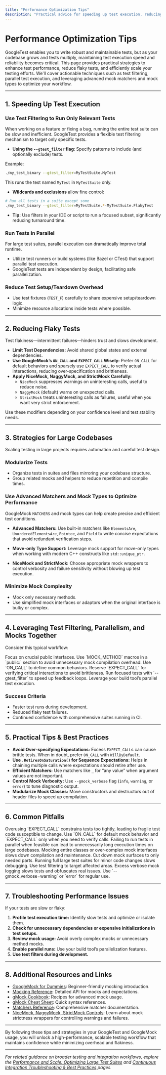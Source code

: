 ```yaml
---
title: "Performance Optimization Tips"
description: "Practical advice for speeding up test execution, reducing flaky tests, and scaling up to large codebases. Highlights strategies like test filtering, parallel execution, and using advanced matchers and mock types for efficiency."
---
```


# Performance Optimization Tips

GoogleTest enables you to write robust and maintainable tests, but as your codebase grows and tests multiply, maintaining test execution speed and reliability becomes critical. This page provides practical strategies to enhance test performance, reduce flaky tests, and efficiently scale your testing efforts. We'll cover actionable techniques such as test filtering, parallel test execution, and leveraging advanced mock matchers and mock types to optimize your workflow.

---

## 1. Speeding Up Test Execution

### Use Test Filtering to Run Only Relevant Tests

When working on a feature or fixing a bug, running the entire test suite can be slow and inefficient. GoogleTest provides a flexible test filtering mechanism to target only specific tests.

- **Using the `--gtest_filter` flag**: Specify patterns to include (and optionally exclude) tests.

Example:
```bash
./my_test_binary --gtest_filter=MyTestSuite.MyTest
```

This runs the test named `MyTest` in `MyTestSuite` only.

- **Wildcards and exclusions** allow fine control:

```bash
# Run all tests in a suite except some
./my_test_binary --gtest_filter=MyTestSuite.*-MyTestSuite.FlakyTest
```

- **Tip:** Use filters in your IDE or script to run a focused subset, significantly reducing turnaround time.

### Run Tests in Parallel

For large test suites, parallel execution can dramatically improve total runtime.

- Utilize test runners or build systems (like Bazel or CTest) that support parallel test execution.
- GoogleTest tests are independent by design, facilitating safe parallelization.

### Reduce Test Setup/Teardown Overhead

- Use test fixtures (`TEST_F`) carefully to share expensive setup/teardown logic.
- Minimize resource allocations inside tests where possible.

---

## 2. Reducing Flaky Tests

Test flakiness—intermittent failures—hinders trust and slows development.

- **Limit Test Dependencies:** Avoid shared global states and external dependencies.
- **Use GoogleMock’s `ON_CALL` and `EXPECT_CALL` Wisely:** Prefer `ON_CALL` for default behaviors and sparsely use `EXPECT_CALL` to verify actual interactions, reducing over-specification and brittleness.
- **Apply NiceMock, NaggyMock, and StrictMock Carefully:** 
  - `NiceMock` suppresses warnings on uninteresting calls, useful to reduce noise.
  - `NaggyMock` (default) warns on unexpected calls.
  - `StrictMock` treats uninteresting calls as failures, useful when you want very strict enforcement.

Use these modifiers depending on your confidence level and test stability needs.

---

## 3. Strategies for Large Codebases

Scaling testing in large projects requires automation and careful test design.

### Modularize Tests

- Organize tests in suites and files mirroring your codebase structure.
- Group related mocks and helpers to reduce repetition and compile times.

### Use Advanced Matchers and Mock Types to Optimize Performance

GoogleMock `MATCHERS` and mock types can help create precise and efficient test conditions.

- **Advanced Matchers:** Use built-in matchers like `ElementsAre`, `UnorderedElementsAre`, `Pointee`, and `Field` to write concise expectations that avoid redundant verification steps.

- **Move-only Type Support:** Leverage mock support for move-only types when working with modern C++ constructs like `std::unique_ptr`.

- **NiceMock and StrictMock:** Choose appropriate mock wrappers to control verbosity and failure sensitivity without blowing up test execution.

### Minimize Mock Complexity

- Mock only necessary methods.
- Use simplified mock interfaces or adaptors when the original interface is bulky or complex.

---

## 4. Leveraging Test Filtering, Parallelism, and Mocks Together

Consider this typical workflow:

<Steps>
<Step title="Step 1: Define Mocks with ONLY Necessary Methods">
Focus on crucial public interfaces. Use `MOCK_METHOD` macros in a `public:` section to avoid unnecessary mock compilation overhead.
</Step>
<Step title="Step 2: Set Up Default Behaviors using ON_CALL">
Use `ON_CALL` to define common behaviors. Reserve `EXPECT_CALL` for verifying critical interactions to avoid brittleness.
</Step>
<Step title="Step 3: Use Test Filtering in Development">
Run focused tests with `--gtest_filter` to speed up feedback loops.
</Step>
<Step title="Step 4: Scale Execution Using Parallel Test Runners">
Leverage your build tool’s parallel test execution.
</Step>
</Steps>

### Success Criteria

- Faster test runs during development.
- Reduced flaky test failures.
- Continued confidence with comprehensive suites running in CI.

---

## 5. Practical Tips & Best Practices

- **Avoid Over-specifying Expectations:** Excess `EXPECT_CALL`s can cause brittle tests. When in doubt, prefer `ON_CALL` with `WillByDefault`.
- **Use `.RetiresOnSaturation()` for Sequence Expectations:** Helps in chaining multiple calls where expectations should retire after use.
- **Efficient Matchers:** Use matchers like `_` for “any value” when argument values are not important.
- **Control Mock Verbosity:** Use `--gmock_verbose` flag (`info`, `warning`, or `error`) to tune diagnostic output.
- **Modularize Mock Classes:** Move constructors and destructors out of header files to speed up compilation.

---

## 6. Common Pitfalls

<AccordionGroup title="Avoid These Common Problems"> 
<Accordion title="Overusing EXPECT_CALL Instead of ON_CALL">
Overusing `EXPECT_CALL` constrains tests too tightly, leading to fragile test code susceptible to change. Use `ON_CALL` for default mock behavior and `EXPECT_CALL` only when you need to verify calls.
</Accordion>
<Accordion title="Ignoring Test Parallelism Impacts">
Failing to run tests in parallel when feasible can lead to unnecessarily long execution times on large codebases.
</Accordion>
<Accordion title="Mocking Too Many Methods or Complex Interfaces">
Mocking entire classes or over-complex mock interfaces slows down compilation and maintenance. Cut down mock surfaces to only needed parts.
</Accordion>
<Accordion title="Not Using Test Filtering During Development">
Running full large test suites for minor code changes slows debugging. Use test filtering to target affected areas.
</Accordion>
<Accordion title="Not Controlling Mock Verbosity">
Excess verbose mock logging slows tests and obfuscates real issues. Use `--gmock_verbose=warning` or `error` for regular use.
</Accordion>
</AccordionGroup>

---

## 7. Troubleshooting Performance Issues

If your tests are slow or flaky:

1. **Profile test execution time:** Identify slow tests and optimize or isolate them.
2. **Check for unnecessary dependencies or expensive initializations in test setups.**
3. **Review mock usage:** Avoid overly complex mocks or unnecessary method mocks.
4. **Enable parallel runs:** Use your build tool’s parallelization features.
5. **Use test filters during development.**

---

## 8. Additional Resources and Links

- [GoogleMock for Dummies](https://google.github.io/googletest/gmock_for_dummies.html): Beginner-friendly mocking introduction.
- [Mocking Reference](https://google.github.io/googletest/reference/mocking.html): Detailed API for mocks and expectations.
- [gMock Cookbook](https://google.github.io/googletest/gmock_cook_book.html): Recipes for advanced mock usage.
- [gMock Cheat Sheet](https://google.github.io/googletest/gmock_cheat_sheet.html): Quick syntax references.
- [Matchers Reference](https://google.github.io/googletest/reference/matchers.html): Comprehensive matcher documentation.
- [NiceMock, NaggyMock, StrictMock Controls](https://google.github.io/googletest/mock_behavior_strictness.html): Learn about mock strictness wrappers for controlling warnings and failures.

---

By following these tips and strategies in your GoogleTest and GoogleMock usage, you will unlock a high-performance, scalable testing workflow that maintains confidence while minimizing overhead and flakiness.


---

*For related guidance on broader testing and integration workflows, explore the [Performance and Scale: Optimizing Large Test Suites](https://github.com/google/googletest/blob/main/docs/guides/real_world_patterns/performance-optimizations.md) and [Continuous Integration Troubleshooting & Best Practices](../faq-ci-integration.md) pages.*



